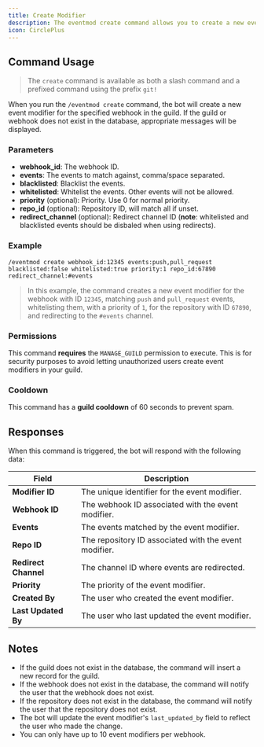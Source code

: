 ```yaml
---
title: Create Modifier
description: The eventmod create command allows you to create a new event modifier on a webhook. This command is useful for customizing how events are handled by your webhooks.
icon: CirclePlus
---
```


## Command Usage
> The `create` command is available as both a slash command and a prefixed command using the prefix `git!`

When you run the `/eventmod create` command, the bot will create a new event modifier for the specified webhook in the guild. If the guild or webhook does not exist in the database, appropriate messages will be displayed.

### Parameters

- **webhook_id**: The webhook ID.
- **events**: The events to match against, comma/space separated.
- **blacklisted**: Blacklist the events.
- **whitelisted**: Whitelist the events. Other events will not be allowed.
- **priority** (optional): Priority. Use 0 for normal priority.
- **repo_id** (optional): Repository ID, will match all if unset.
- **redirect_channel** (optional): Redirect channel ID (**note**: whitelisted and blacklisted events should be disbaled when using redirects).

### Example

```plaintext
/eventmod create webhook_id:12345 events:push,pull_request blacklisted:false whitelisted:true priority:1 repo_id:67890 redirect_channel:#events
```

> In this example, the command creates a new event modifier for the webhook with ID `12345`, matching `push` and `pull_request` events, whitelisting them, with a priority of `1`, for the repository with ID `67890`, and redirecting to the `#events` channel.

### Permissions
This command **requires** the `MANAGE_GUILD` permission to execute. This is for security purposes to avoid letting unauthorized users create event modifiers in your guild.

### Cooldown
This command has a **guild cooldown** of 60 seconds to prevent spam.

## Responses
When this command is triggered, the bot will respond with the following data:

| Field             | Description                                                                 |
|-------------------|-----------------------------------------------------------------------------|
| **Modifier ID**   | The unique identifier for the event modifier.                                |
| **Webhook ID**    | The webhook ID associated with the event modifier.                           |
| **Events**        | The events matched by the event modifier.                                    |
| **Repo ID**       | The repository ID associated with the event modifier.                        |
| **Redirect Channel** | The channel ID where events are redirected.                                |
| **Priority**      | The priority of the event modifier.                                          |
| **Created By**    | The user who created the event modifier.                                     |
| **Last Updated By** | The user who last updated the event modifier.                               |

## Notes
- If the guild does not exist in the database, the command will insert a new record for the guild.
- If the webhook does not exist in the database, the command will notify the user that the webhook does not exist.
- If the repository does not exist in the database, the command will notify the user that the repository does not exist.
- The bot will update the event modifier's `last_updated_by` field to reflect the user who made the change.
- You can only have up to 10 event modifiers per webhook.
